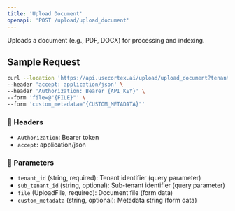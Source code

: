 ```yaml
---
title: 'Upload Document'
openapi: 'POST /upload/upload_document'
---
```


Uploads a document (e.g., PDF, DOCX) for processing and indexing.

## Sample Request

```bash
curl --location 'https://api.usecortex.ai/upload/upload_document?tenant_id={TENANT_ID}&sub_tenant_id={SUB_TENANT_ID}' \
--header 'accept: application/json' \
--header 'Authorization: Bearer {API_KEY}' \
--form 'file=@"{FILE}"' \
--form 'custom_metadata="{CUSTOM_METADATA}"'
```

### 🔐 Headers
- `Authorization`: Bearer token
- `accept`: application/json

### 🧾 Parameters
- `tenant_id` (string, required): Tenant identifier (query parameter)
- `sub_tenant_id` (string, optional): Sub-tenant identifier (query parameter)
- `file` (UploadFile, required): Document file (form data)
- `custom_metadata` (string, optional): Metadata string (form data)
